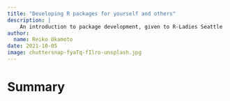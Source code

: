 ```yaml
---
title: "Developing R packages for yourself and others"
description: |
    An introduction to package development, given to R-Ladies Seattle
author:
  name: Reiko Okamoto
date: 2021-10-05
image: chuttersnap-fyaTq-fIlro-unsplash.jpg
---
```


# Summary
